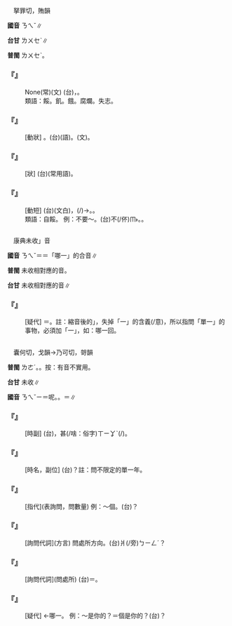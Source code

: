 
=={{ruby|餒|ㄋㄟˇ}}==

　拏罪切，賄韻

'''國音''' <rt>ㄋㄟˇ</rt>∥

'''台甘''' <rt>ㄌㄨㆤˋ</rt>∥

'''普閩''' <rt>ㄌㄨㆤˋ</rt>。

    

==='''『{{ruby|魚|ㄩˊ}}{{ruby|餒|ㄋㄟˇ}}{{ruby|肉|ㄖㄡˋ}}{{ruby|臭|ㄔㄡˋ}}』'''===
: None(常)(文) (台){{ruby|魚|ㄏㄧˊ}}{{ruby|/|ㄏㄨˊ}}{{ruby|<mark>&#xffbd2;</mark>|ㄠ˪}}{{ruby|去|ㄎㄧ˪}}，{{ruby|肉|ㆠㄚㆷ}}{{ruby|臭|ㄘㄠ˪}}{{ruby|去|ㄎㄧ˪}}。
:類語：餒。飢。餓。腐爛。失志。
:
    

==='''『{{ruby|餒|ㄋㄟˇ}}』'''===
: [動狀] {{ruby|飢|ㄐㄧ}}{{ruby|餓|ㄜˋ}}。(台){{ruby|枵|ㄧㄠ}}(語)。{{ruby|飢|ㄧㄠ}}{{ruby|/|ㄍㄧ}}{{ruby|餓|ㆣㄜ˫}}(文)。
    

==='''『{{ruby|凍|ㄉㄨㄥˋ}}{{ruby|餒|ㄋㄟˇ}}』'''===
: [狀] (台){{ruby|枵|ㄧㄠ}}{{ruby|寒|ㄍㄨㆩˊ}}{{ruby|餓|ㆣㄜ˫}}(常用語)。
    

==='''『{{ruby|氣|ㄑㄧˋ}}{{ruby|餒|ㄋㄟˇ}}』'''===
: [動短] (台){{ruby|餒|ㄌㄨㆤˋ}}{{ruby|志|ㄐㄧ˪}}(文白)，{{ruby|失|ㄒㄧㆴ}}{{ruby|去|ㄎㄧ˪}}{{ruby|勇|ㄧㆲˋ}}{{ruby|氣|ㄎㄧ˪}}(/{{ruby|失|ㄒㄧㆴ}}{{ruby|力|ㄌㄚㆵ ͘}})→{{ruby|心|ㄒㄧㆬ}}{{ruby|虛|ㄏㄧ}}。{{ruby|無|ㆠㄜˊ}}{{ruby|氣|ㄎㄧ˪}}{{ruby|魄|ㄆㄧㆤㆶ}}{{ruby|去|ㄎㄧ˪}}。
:類語：自餒。 例：不要～。(台)不(/伓)<rt>ㆬ˫</rt>{{ruby|通|ㄊㄤ}}{{ruby|失|ㄒㄧㆴ}}{{ruby|志|ㄐㄧ˪}}。{{ruby|愛|ㄞ˪}}{{ruby|提|ㄊㆤㆷ ͘}}{{ruby|出|ㄘㄨㆵ}}{{ruby|勇|ㄧㆲˋ}}{{ruby|氣|ㄎㄧ˪}}{{ruby|來|ㄌㄞˊ}}。
:
    

=={{ruby|那|ㄋㄟˇ}}==

　康典未收{{ruby|「|ㄋㄟˇ}}」音

'''國音''' <rt>ㄋㄟˇ</rt>{{ruby|。|ㄋㄚˋ}}{{ruby|。|ㄋㄚˇ}}＝{{ruby|哪|ㄋㄚˇ}}{{ruby|。|ㄋㄞˇ}}＝「哪一」的合音∥

'''普閩''' 未收相對應的音。

'''台甘''' 未收相對應的音∥

    

==='''『{{ruby|那|ㄋㄟˇ}}』'''===
: [疑代] ＝{{ruby|哪|ㄋㄚˇ}}{{ruby|一|ㄧ}}{{ruby|→|ㄋㄟˇ}}。註：縮音後的{{ruby|「|ㄋㄞˇ}}{{ruby|/|ㄋㄟˇ}}」，失掉「一」的含義(/意)，所以指問「單一」的事物，必須加「一」，如：哪一回。
    

=={{ruby|哪|ㄋㄟˇ}}==

　囊何切，戈韻→乃可切，哿韻

'''普閩''' <rt>ㄌㄜˊ</rt>{{ruby|、|ㄌㄜˋ}}。{{ruby|(白)|ㄋㄚˋ}}。按：有音不實用。

'''台甘''' 未收∥

'''國音''' <rt>ㄋㄟˇ</rt>{{ruby|←|ㄋㄚˇ}}<rt>ㄧ</rt>{{ruby|。|ㄋㄜ}}＝呢。{{ruby|(文)|ㄋㄜˊ}}。{{ruby| |ㄋㄚ}}{{ruby|/|ㄋㄚ}}＝{{ruby|呢|ㄋㄚ}}∥

    

==='''『{{ruby|哪|ㄋㄟˇ}}{{ruby|幾|ㄐㄧˇ}}{{ruby|年|ㄋㄧㄢˊ}}』'''===
: [時副] (台){{ruby|問|ㄇㆭ˫}}{{ruby|從|ㄐㄧㆲˊ}}{{ruby|前|ㄐㄧㄢˊ}}{{ruby|某|ㆠㆦˋ}}{{ruby|一|ㄐㄧㆵ ͘}}{{ruby|段|ㄉㄨㆩ˫}}{{ruby|時|ㄒㄧˊ}}{{ruby|期|ㄍㄧˊ}}{{ruby|內|ㄌㄞ˫}}{{ruby|丌|ㆤ}}{{ruby|幾|ㄍㄨㄧˋ}}{{ruby|年|ㄋㄧˊ}}{{ruby|數|ㄙㆦ˪}}，甚(/啥：俗字)<rt>ㄒㄧㆩˋ</rt>{{ruby|麼|ㄇㄧㆷ ͘}}{{ruby|年|ㄋㄧˊ}}{{ruby|代|ㄉㄞ˫}}(/{{ruby|年|ㄋㄧˊ}}{{ruby|號|ㄍㄜ˫}})。
    

==='''『{{ruby|哪|ㄋㄟˇ}}{{ruby|年|ㄋㄧㄢˊ}}』'''===
: [時名，副位] (台){{ruby|底|ㄉㄜˋ}}{{ruby|位|ㄨㄧ˫}}{{ruby|一|ㄐㄧㆵ ͘}}{{ruby|年|ㄋㄧˊ}}？註：問不限定的單一年。
    

==='''『{{ruby|哪|ㄋㄟˇ}}{{ruby|些|ㄒㄧㄝ}}』'''===
: [指代](表詢問，問數量) 例：～個。(台){{ruby|底|ㄉㄜˋ}}{{ruby|位|ㄨㄧ˫}}{{ruby|一|ㄐㄧㆵ ͘}}{{ruby|許|ㄍㄨㄚˋ}}？
    

==='''『{{ruby|哪|ㄋㄟˇ}}{{ruby|邊|ㄅㄧㄢ}}{{ruby|兒|ㄦ}}』'''===
: [詢問代詞](方言) 問處所方向。(台){{ruby|底|ㄉㄜˋ}}{{ruby|位|ㄨㄧ˫}}{{ruby|一|ㄐㄧㆵ ͘}}爿(/旁)<rt>ㄅㄧㄥˊ</rt>？
    

==='''『{{ruby|哪|ㄋㄟˇ}}{{ruby|哈|ㄏㄚ}}{{ruby|兒|ㄦ}}』'''===
: [詢問代詞](問處所) (台){{ruby|底|ㄉㄜˋ}}{{ruby|位|ㄨㄧ˫}}＝{{ruby|哪|ㄋㄚˇ}}{{ruby|兒|ㄦ}}。
    

==='''『{{ruby|哪|ㄋㄟˇ}}』'''===
: [疑代] {{ruby|＝|ㄋㄞˇ}}←哪一。 例：～是你的？＝{{ruby|哪|ㄋㄞˇ}}個是你的？(台){{ruby|哪|ㄉㄜˋ}}{{ruby|一|ㄐㄧㆵ ͘}}{{ruby|個|ㆤˊ}}{{ruby|是|ㄒㄧ˫}}{{ruby|汝|ㄌㄧˋ}}{{ruby|丌|ㆤ}}？
    
